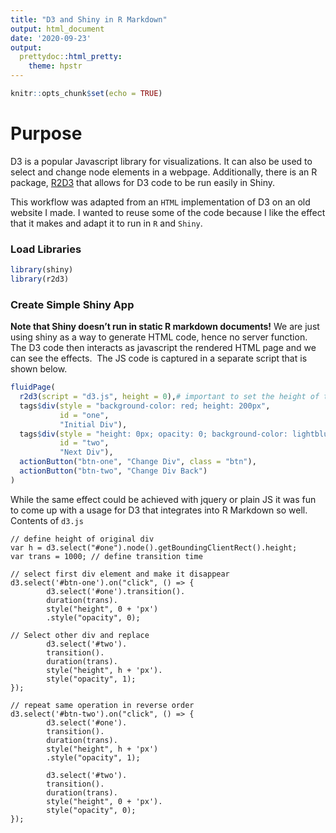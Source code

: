 ```yaml
---
title: "D3 and Shiny in R Markdown"
output: html_document
date: '2020-09-23'
output:
  prettydoc::html_pretty:
    theme: hpstr
---
```


```r
knitr::opts_chunk$set(echo = TRUE)
```

# Purpose

D3 is a popular Javascript library for visualizations. It can also be used to select and change node elements in a webpage. Additionally, there is an R package, [R2D3](https://rstudio.github.io/r2d3/) that allows for D3 code to be run easily in Shiny.

This workflow was adapted from an `HTML` implementation of D3 on an old website I made. I wanted to reuse some of the code because I like the effect that it makes and adapt it to run in `R` and `Shiny`.

### Load Libraries

```r
library(shiny)
library(r2d3)
```

### Create Simple Shiny App

**Note that Shiny doesn't run in static R markdown documents!** We are just using shiny as a way to generate HTML code, hence no server function. The D3 code then interacts as javascript the rendered HTML page and we can see the effects. 
\ The JS code is captured in a separate script that is shown below.

```r
fluidPage(
  r2d3(script = "d3.js", height = 0),# important to set the height of the D3 script
  tags$div(style = "background-color: red; height: 200px",
           id = "one",
           "Initial Div"),
  tags$div(style = "height: 0px; opacity: 0; background-color: lightblue",
           id = "two",
           "Next Div"),
  actionButton("btn-one", "Change Div", class = "btn"),
  actionButton("btn-two", "Change Div Back")
)
```
While the same effect could be achieved with jquery or plain JS it was fun to come up with a usage for D3 that integrates into R Markdown so well.
\
Contents of `d3.js`
```d3
// define height of original div
var h = d3.select("#one").node().getBoundingClientRect().height;
var trans = 1000; // define transition time

// select first div element and make it disappear
d3.select('#btn-one').on("click", () => {
		d3.select('#one').transition().
		duration(trans).
		style("height", 0 + 'px')
		.style("opacity", 0);
		
// Select other div and replace 
		d3.select('#two').
		transition().
		duration(trans).
		style("height", h + 'px').
		style("opacity", 1);
});

// repeat same operation in reverse order
d3.select('#btn-two').on("click", () => {
		d3.select('#one').
		transition().
		duration(trans).
		style("height", h + 'px')
		.style("opacity", 1);
		
		d3.select('#two').
		transition().
		duration(trans).
		style("height", 0 + 'px').
		style("opacity", 0);
});
```

